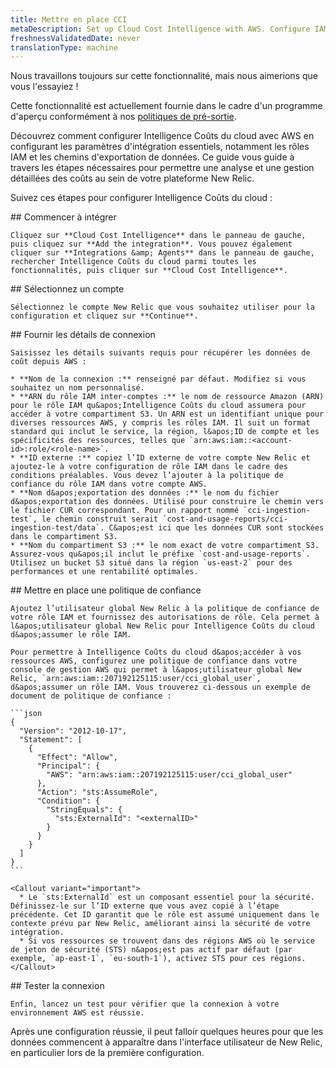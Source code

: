 ```yaml
---
title: Mettre en place CCI
metaDescription: Set up Cloud Cost Intelligence with AWS. Configure IAM roles and data paths for detailed cost analysis and streamlined access in New Relic.
freshnessValidatedDate: never
translationType: machine
---
```


<Callout title="Aperçu">
  Nous travaillons toujours sur cette fonctionnalité, mais nous aimerions que vous l&apos;essayiez !

  Cette fonctionnalité est actuellement fournie dans le cadre d&apos;un programme d&apos;aperçu conformément à nos [politiques de pré-sortie](/docs/licenses/license-information/referenced-policies/new-relic-pre-release-policy).
</Callout>

Découvrez comment configurer Intelligence Coûts du cloud avec AWS en configurant les paramètres d&apos;intégration essentiels, notamment les rôles IAM et les chemins d&apos;exportation de données. Ce guide vous guide à travers les étapes nécessaires pour permettre une analyse et une gestion détaillées des coûts au sein de votre plateforme New Relic.

Suivez ces étapes pour configurer Intelligence Coûts du cloud :

<Steps>
  <Step>
    ## Commencer à intégrer

    Cliquez sur **Cloud Cost Intelligence** dans le panneau de gauche, puis cliquez sur **Add the integration**. Vous pouvez également cliquer sur **Integrations &amp; Agents** dans le panneau de gauche, rechercher Intelligence Coûts du cloud parmi toutes les fonctionnalités, puis cliquer sur **Cloud Cost Intelligence**.
  </Step>

  <Step>
    ## Sélectionnez un compte

    Sélectionnez le compte New Relic que vous souhaitez utiliser pour la configuration et cliquez sur **Continue**.
  </Step>

  <Step>
    ## Fournir les détails de connexion

    Saisissez les détails suivants requis pour récupérer les données de coût depuis AWS :

    * **Nom de la connexion :** renseigné par défaut. Modifiez si vous souhaitez un nom personnalisé.
    * **ARN du rôle IAM inter-comptes :** le nom de ressource Amazon (ARN) pour le rôle IAM qu&apos;Intelligence Coûts du cloud assumera pour accéder à votre compartiment S3. Un ARN est un identifiant unique pour diverses ressources AWS, y compris les rôles IAM. Il suit un format standard qui inclut le service, la région, l&apos;ID de compte et les spécificités des ressources, telles que `arn:aws:iam::<account-id>:role/<role-name>`.
    * **ID externe :** copiez l’ID externe de votre compte New Relic et ajoutez-le à votre configuration de rôle IAM dans le cadre des conditions préalables. Vous devez l’ajouter à la politique de confiance du rôle IAM dans votre compte AWS.
    * **Nom d&apos;exportation des données :** le nom du fichier d&apos;exportation des données. Utilisé pour construire le chemin vers le fichier CUR correspondant. Pour un rapport nommé `cci-ingestion-test`, le chemin construit serait `cost-and-usage-reports/cci-ingestion-test/data`. C&apos;est ici que les données CUR sont stockées dans le compartiment S3.
    * **Nom du compartiment S3 :** le nom exact de votre compartiment S3. Assurez-vous qu&apos;il inclut le préfixe `cost-and-usage-reports`. Utilisez un bucket S3 situé dans la région `us-east-2` pour des performances et une rentabilité optimales.
  </Step>

  <Step>
    ## Mettre en place une politique de confiance

    Ajoutez l’utilisateur global New Relic à la politique de confiance de votre rôle IAM et fournissez des autorisations de rôle. Cela permet à l&apos;utilisateur global New Relic pour Intelligence Coûts du cloud d&apos;assumer le rôle IAM.

    Pour permettre à Intelligence Coûts du cloud d&apos;accéder à vos ressources AWS, configurez une politique de confiance dans votre console de gestion AWS qui permet à l&apos;utilisateur global New Relic, `arn:aws:iam::207192125115:user/cci_global_user`, d&apos;assumer un rôle IAM. Vous trouverez ci-dessous un exemple de document de politique de confiance :

    ```json
    {
      "Version": "2012-10-17",
      "Statement": [
        {
          "Effect": "Allow",
          "Principal": {
            "AWS": "arn:aws:iam::207192125115:user/cci_global_user"
          },
          "Action": "sts:AssumeRole",
          "Condition": {
            "StringEquals": {
              "sts:ExternalId": "<externalID>"
            }
          }
        }
      ]
    }
    ```

    <Callout variant="important">
      * Le `sts:ExternalId` est un composant essentiel pour la sécurité. Définissez-le sur l’ID externe que vous avez copié à l’étape précédente. Cet ID garantit que le rôle est assumé uniquement dans le contexte prévu par New Relic, améliorant ainsi la sécurité de votre intégration.
      * Si vos ressources se trouvent dans des régions AWS où le service de jeton de sécurité (STS) n&apos;est pas actif par défaut (par exemple, `ap-east-1`, `eu-south-1`), activez STS pour ces régions.
    </Callout>
  </Step>

  <Step>
    ## Tester la connexion

    Enfin, lancez un test pour vérifier que la connexion à votre environnement AWS est réussie.
  </Step>
</Steps>

Après une configuration réussie, il peut falloir quelques heures pour que les données commencent à apparaître dans l&apos;interface utilisateur de New Relic, en particulier lors de la première configuration.